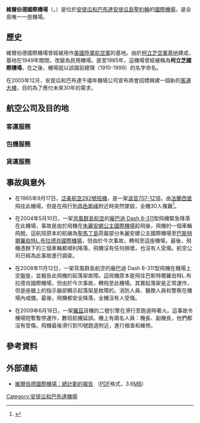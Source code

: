 {{Airport infobox
| airport_name = 維爾伯德國際機場<br>{{lang|en|V. C. Bird International Airport}}
| nativename   =
| image        = VC Bird International Airport (5916099180).jpg
| IATA         = ANU
| ICAO         = TAPA
<center>{{Location map|Antigua and Barbuda|width=200|float=center
|caption=|mark=Airplane_silhouette.svg|marksize=10
|label=ANU|position=right
|lat_deg=17|lat_min=08|lat_sec=12|lat_dir=N
|lon_deg=061|lon_min=47|lon_sec=34|lon_dir=W
}}<small>機場位置</small></center>
| type         = 民用
| owner        =
| run by       = 安提瓜和巴布達千禧年機場公司
| city         = 安提瓜和巴布達
| location     = [[圣约翰区_(安提瓜和巴布达)|聖約翰]]
| hub          = [[LIAT|背風群島航空]]
| distance_to_city = 8公里
| elevation    = 19米（62英呎）
| coordinates  = {{Coord|17|08|12|N|061|47|34|W|type:airport}}
| website      =
| runway1_heading = 07/25
| runway1_feet = 9,003
| runway1_meter= 2,744
| runway1_surface = [[柏油|柏油]]
| footnotes    = 來源：[[DAFIF|數碼航空航班信息文件]]<ref>{{WAD|TAPA|source=[[DAFIF|數碼航空航班信息文件]]}}</ref><ref>{{GCM|ANU|ANU / TAPA|source=[[DAFIF|數碼航空航班信息文件]]}}</ref>
}}

'''維爾伯德國際機場'''（{{lang-en|V.C. Bird International Airport}}，{{airport codes|ANU|TAPA}}）是位於[[安提瓜和巴布達|安提瓜和巴布達]][[安提瓜島|安提瓜島]][[圣约翰区_(安提瓜和巴布达)|聖約翰]]的[[國際機場|國際機場]]，是全島唯一一座機場。

== 歷史 ==
維爾伯德國際機場曾經被用作[[美國陸軍航空軍|美國陸軍航空軍]]的基地。由於[[柯立芝空軍基地|柯立芝空軍基地]]建成，基地在1949年關閉，改變為民用機場。直至1985年，這機場曾經被稱為'''柯立芝國際機場'''，在之後，機場就以該國前總理{{tsl|en|Vere Bird||維爾伯德}}（1910-1999）的名字命名。

在2005年12月，安提瓜和巴布達千禧年機場公司宣布將會招標興建一個新的[[客運大樓|客運大樓]]，目的為了應付未來30年的需求。

== 航空公司及目的地 ==
=== 客運服務 ===
{{Airport-dest-list
| [[加拿大航空|加拿大航空]] | 多倫多—皮爾遜<br>'''季節性：'''蒙特利爾—特魯多
| [[意大利航空_(I9)|意大利航空 (Air Italy)]] | '''季節性：'''米蘭—馬爾彭薩
| [[美國航空|美國航空]] | 邁阿密、紐約—JFK[11月17日開始]
| [[美鷹航空|美鷹航空]] | 聖胡安
| [[英國航空|英國航空]] | 倫敦—格域，巴斯特爾
| [[英屬維爾京群島航空|英屬維爾京群島航空]] | 托爾托拉島
| [[加勒比航空|加勒比航空]] | 金斯敦、紐約—JFK、西班牙港
| [[神鷹航空|神鷹航空]] | 法蘭克福
| [[美國大陸航空|美國大陸航空]] | 紐瓦克
| [[古巴航空|古巴航空]] | '''季節性：'''哈瓦那
| [[達美航空|達美航空]] | 亞特蘭大、紐約—JFK
| [[蒙特塞拉特航空|蒙特塞拉特航空]] | 蒙特塞拉特
| [[LIAT|背風群島航空]] | 山谷市、橋鎮、羅索、喬治敦（圭亞那）、聖喬治、查爾斯頓、皮特爾角城、西班牙港、聖克洛伊島、巴斯特爾、卡斯翠、聖文森特—金斯敦、聖胡安、聖多明哥—拉斯美洲、菲利普斯堡、托爾托拉島
| [[全美航空|全美航空]] | 夏洛特
| [[維珍大西洋航空|維珍大西洋航空]] | 倫敦—格域
}}
=== 包機服務 ===
{{Airport-dest-list
| [[安圭拉空中服務|安圭拉空中服務]] | 安圭拉
| [[加捷航空|加捷航空]] | 蒙特利爾—特魯多、多倫多—皮爾遜
| [[加勒比直升機服務|加勒比直升機服務]] | 蒙特塞拉特、查爾斯頓、巴斯特爾
| [[蒙特塞拉特航空|蒙特塞拉特航空]] | 蒙特塞拉特
| [[聖巴泰勒米通勤|聖巴泰勒米通勤]] | 聖巴泰勒米島
| [[跨安圭拉航空|跨安圭拉航空]] | 安圭拉
}}

=== 貨運服務 ===
{{Airport-dest-list
| [[國際運輸航空|國際運輸航空]] | 墨爾本 (佛羅里達州)
| [[阿美尼航空|阿美尼航空]] | 聖胡安
| [[阿美尼捷國際航空|阿美尼捷國際航空]] | 羅索、邁阿密、聖地牙哥 (多明尼加)、菲利普斯堡
| [[DHL航空|DHL航空]] | 布魯塞爾、邁阿密、聖胡安、菲利普斯堡
| [[聯邦快遞|聯邦快遞]] | 孟菲斯、邁阿密、紐瓦克、聖胡安
| [[山航貨運|山航貨運]] | 聖胡安
}}

== 事故與意外 ==
*在1965年9月17日，[[泛美航空292號班機|泛美航空292號班機]]，是一架[[波音707|波音707-121B]]，由[[法蘭西堡|法蘭西堡]]飛往此機場，但是在飛行到[[昌色斯峰|昌色斯峰]]附近時突然墜毀，全機30人罹難<ref>{{cite web |url=http://aviation-safety.net/database/record.php?id=19650917-0 |title=事故描述 |publisher=航空安全網絡 |accessdate=2011年6月22日 |archive-date=2011年6月6日 |archive-url=https://web.archive.org/web/20110606072058/http://aviation-safety.net/database/record.php?id=19650917-0 |dead-url=no }}</ref>。

*在2004年5月10日，一架[[LIAT|背風群島航空]]的[[Dash_8|龐巴迪 Dash 8-311]]型飛機緊急降落在此機場，事故是由於飛機在[[朱麗安娜公主國際機場|朱麗安娜公主國際機場]]起飛後，飛機的一個車輪飛脫。這航班原本的航線為[[聖馬丁島|聖馬丁島]]荷屬部分朱麗安娜公主國際機場至[[巴斯特爾|巴斯特爾]][[羅伯特L.布拉德肖國際機場|羅伯特L.布拉德肖國際機場]]，但由於今次事故，轉飛至這座機場，最後，飛機憑餘下的三個車輪都順利降落，飛機沒有任何損壞，也沒有人受傷。航空公司已經為此事故進行調查。

*在2008年11月12日，一架背風群島航空的龐巴迪 Dash 8-311型飛機在機場上空盤旋，並報告此飛機的起落架故障。這飛機原本是飛往巴斯特爾羅伯特L.布拉德肖國際機場，但由於今次事故，轉飛至此機場。其實起落架是正常運作，但是座艙上的指示器卻顯示起落架是故障的。消防人員、醫務人員和警察在機場內戒備，最後，飛機都安全降落，全機沒有人受傷。

*在2009年6月18日，一架[[羅茲|羅茲]]貨機的二號引擎在滑行至跑道時著火。這事故令機場短暫暫停運作，數班航機延誤。機上有兩名人員：機長、副機長，他們都沒有受傷。飛機最後滑行到10號跑道附近，進行檢查和維修。

==參考資料==
{{Portal box|航空|第二次世界大戰}}
{{reflist}}

{{Commons category|維爾伯德國際機場}}
==外部連結==
*[https://web.archive.org/web/20090304130430/http://www.ab.gov.ag/gov_v2/government/docs/airport/pdf/anu_master_plan_report.pdf 維爾伯德國際機場：總計劃的報告] （[[PDF|PDF]]格式，3.6[[MB|MB]]）
{{安提瓜和巴布達機場}}
[[Category:安提瓜和巴布達機場|Category:安提瓜和巴布達機場]]